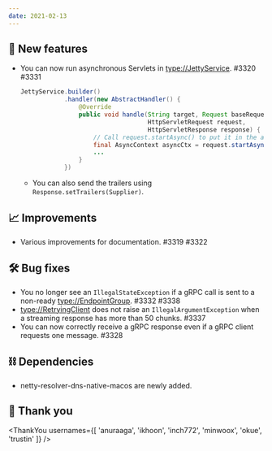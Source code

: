 ```yaml
---
date: 2021-02-13
---
```


## 🌟 New features

- You can now run asynchronous Servlets in <type://JettyService>. #3320 #3331
  ```java
  JettyService.builder()
              .handler(new AbstractHandler() {
                  @Override
                  public void handle(String target, Request baseRequest,
                                     HttpServletRequest request,
                                     HttpServletResponse response) {
                      // Call request.startAsync() to put it in the asynchronous mode.
                      final AsyncContext asyncCtx = request.startAsync();
                      ...
                  }
              })
  ```
  - You can also send the trailers using `Response.setTrailers(Supplier)`.

## 📈 Improvements

- Various improvements for documentation. #3319 #3322

## 🛠️ Bug fixes

- You no longer see an `IllegalStateException` if a gRPC call is sent to a non-ready
  <type://EndpointGroup>. #3332 #3338
- <type://RetryingClient> does not raise an `IllegalArgumentException` when a streaming
  response has more than 50 chunks. #3337
- You can now correctly receive a gRPC response even if a gRPC client requests one message. #3328

## ⛓ Dependencies

- netty-resolver-dns-native-macos are newly added.

## 🙇 Thank you

<ThankYou
  usernames={[
    'anuraaga',
    'ikhoon',
    'inch772',
    'minwoox',
    'okue',
    'trustin'
  ]}
/>

